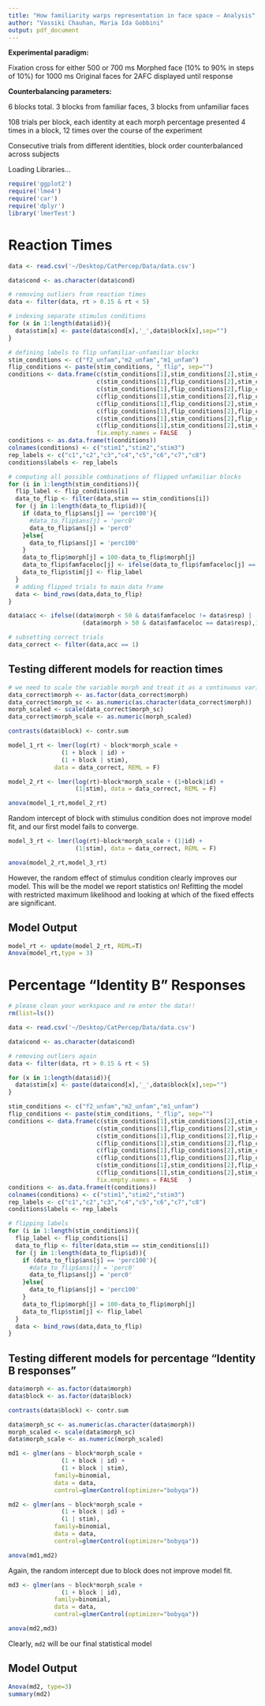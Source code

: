 ```yaml
---
title: "How familiarity warps representation in face space — Analysis"
author: "Vassiki Chauhan, Maria Ida Gobbini"
output: pdf_document
---
```

**Experimental paradigm:**

Fixation cross for either 500 or 700 ms
Morphed face (10% to 90% in steps of 10%) for 1000 ms
Original faces for 2AFC displayed until response

**Counterbalancing parameters:**

6 blocks total. 3 blocks from familiar faces,
3 blocks from unfamiliar faces

108 trials per block, each identity at each morph
percentage presented 4 times in a block, 12 times
over the course of the experiment

Consecutive trials from different identities, block
order counterbalanced across subjects



Loading Libraries...
```r
require('ggplot2')
require('lme4')
require('car')
require('dplyr')
library('lmerTest')
```


# Reaction Times


```r

data <- read.csv('~/Desktop/CatPercep/Data/data.csv')

data$cond <- as.character(data$cond)

# removing outliers from reaction times
data <- filter(data, rt > 0.15 & rt < 5)

# indexing separate stimulus conditions
for (x in 1:length(data$id)){
  data$stim[x] <- paste(data$cond[x],'_',data$block[x],sep="")
}

# defining labels to flip unfamiliar-unfamiliar blocks
stim_conditions <- c("f2_unfam","m2_unfam","m1_unfam")
flip_conditions <- paste(stim_conditions, "_flip", sep="")
conditions <- data.frame(c(stim_conditions[1],stim_conditions[2],stim_conditions[3]),
                         c(stim_conditions[1],flip_conditions[2],stim_conditions[3]),
                         c(stim_conditions[1],flip_conditions[2],flip_conditions[3]),
                         c(flip_conditions[1],stim_conditions[2],flip_conditions[3]),
                         c(flip_conditions[1],flip_conditions[2],stim_conditions[3]),
                         c(flip_conditions[1],flip_conditions[2],flip_conditions[3]),
                         c(stim_conditions[1],stim_conditions[2],flip_conditions[3]),
                         c(flip_conditions[1],stim_conditions[2],stim_conditions[3]),
                         fix.empty.names = FALSE   ) 
conditions <- as.data.frame(t(conditions))
colnames(conditions) <- c("stim1","stim2","stim3")
rep_labels <- c("c1","c2","c3","c4","c5","c6","c7","c8")
conditions$labels <- rep_labels

# computing all possible combinations of flipped unfamiliar blocks
for (i in 1:length(stim_conditions)){
  flip_label <- flip_conditions[i]
  data_to_flip <- filter(data,stim == stim_conditions[i])
  for (j in 1:length(data_to_flip$id)){
    if (data_to_flip$ans[j] == 'perc100'){
      #data_to_flip$ans[j] = 'perc0'
      data_to_flip$ans[j] = 'perc0'
    }else{
      data_to_flip$ans[j] = 'perc100'
    }
    data_to_flip$morph[j] = 100-data_to_flip$morph[j]
    data_to_flip$famfaceloc[j] <- ifelse(data_to_flip$famfaceloc[j] == 'left','right','left')
    data_to_flip$stim[j] <- flip_label
  }
  # adding flipped trials to main data frame
  data <- bind_rows(data,data_to_flip)
}

data$acc <- ifelse((data$morph < 50 & data$famfaceloc != data$resp) | 
                     (data$morph > 50 & data$famfaceloc == data$resp),1, 0)

# subsetting correct trials
data_correct <- filter(data,acc == 1)
```


## Testing different models for reaction times


```r
# we need to scale the variable morph and treat it as a continuous variable
data_correct$morph <- as.factor(data_correct$morph)
data_correct$morph_sc <- as.numeric(as.character(data_correct$morph))
morph_scaled <- scale(data_correct$morph_sc)
data_correct$morph_scale <- as.numeric(morph_scaled)

contrasts(data$block) <- contr.sum

model_1_rt <- lmer(log(rt) ~ block*morph_scale +
               (1 + block | id) +
               (1 + block | stim),
             data = data_correct, REML = F)

model_2_rt <- lmer(log(rt)~block*morph_scale + (1+block|id) + 
                   (1|stim), data = data_correct, REML = F)

anova(model_1_rt,model_2_rt)
```


Random intercept of block with stimulus condition does not improve model fit, 
and our first model fails to converge.


```r
model_3_rt <- lmer(log(rt)~block*morph_scale + (1|id) + 
                   (1|stim), data = data_correct, REML = F)

anova(model_2_rt,model_3_rt)

```
  
  
 However, the random effect of stimulus condition clearly improves our model. This will be the model
 we report statistics on! Refitting the model with restricted maximum likelihood and looking at 
 which of the fixed effects are significant. 


## Model Output


```r
model_rt <- update(model_2_rt, REML=T)
Anova(model_rt,type = 3)
```


# Percentage "Identity B" Responses 


```r
# please clean your workspace and re enter the data!!
rm(list=ls())

data <- read.csv('~/Desktop/CatPercep/Data/data.csv')

data$cond <- as.character(data$cond)

# removing outliers again 
data <- filter(data, rt > 0.15 & rt < 5)

for (x in 1:length(data$id)){
  data$stim[x] <- paste(data$cond[x],'_',data$block[x],sep="")
}

stim_conditions <- c("f2_unfam","m2_unfam","m1_unfam")
flip_conditions <- paste(stim_conditions, "_flip", sep="")
conditions <- data.frame(c(stim_conditions[1],stim_conditions[2],stim_conditions[3]),
                         c(stim_conditions[1],flip_conditions[2],stim_conditions[3]),
                         c(stim_conditions[1],flip_conditions[2],flip_conditions[3]),
                         c(flip_conditions[1],stim_conditions[2],flip_conditions[3]),
                         c(flip_conditions[1],flip_conditions[2],stim_conditions[3]),
                         c(flip_conditions[1],flip_conditions[2],flip_conditions[3]),
                         c(stim_conditions[1],stim_conditions[2],flip_conditions[3]),
                         c(flip_conditions[1],stim_conditions[2],stim_conditions[3]),
                         fix.empty.names = FALSE   ) 
conditions <- as.data.frame(t(conditions))
colnames(conditions) <- c("stim1","stim2","stim3")
rep_labels <- c("c1","c2","c3","c4","c5","c6","c7","c8")
conditions$labels <- rep_labels

# flipping labels
for (i in 1:length(stim_conditions)){
  flip_label <- flip_conditions[i]
  data_to_flip <- filter(data,stim == stim_conditions[i])
  for (j in 1:length(data_to_flip$id)){
    if (data_to_flip$ans[j] == 'perc100'){
      #data_to_flip$ans[j] = 'perc0'
      data_to_flip$ans[j] = 'perc0'
    }else{
      data_to_flip$ans[j] = 'perc100'
    }
    data_to_flip$morph[j] = 100-data_to_flip$morph[j]
    data_to_flip$stim[j] <- flip_label
  }
  data <- bind_rows(data,data_to_flip)
}

```


## Testing different models for percentage "Identity B responses"


```r
data$morph <- as.factor(data$morph)
data$block <- as.factor(data$block)

contrasts(data$block) <- contr.sum

data$morph_sc <- as.numeric(as.character(data$morph))
morph_scaled <- scale(data$morph_sc)
data$morph_scale <- as.numeric(morph_scaled)

md1 <- glmer(ans ~ block*morph_scale +
               (1 + block | id) +
               (1 + block | stim),
             family=binomial,
             data = data,
             control=glmerControl(optimizer="bobyqa")) 

md2 <- glmer(ans ~ block*morph_scale +
               (1 + block | id) +
               (1 | stim),
             family=binomial,
             data = data,
             control=glmerControl(optimizer="bobyqa")) 

anova(md1,md2)
```
  
  
Again, the random intercept due to block does not improve model fit. 


```r
md3 <- glmer(ans ~ block*morph_scale +
               (1 + block | id),
             family=binomial,
             data = data,
             control=glmerControl(optimizer="bobyqa")) 

anova(md2,md3)
```


Clearly, `md2` will be our final statistical model

## Model Output
```r
Anova(md2, type=3)
summary(md2)
```